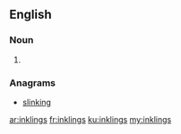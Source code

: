 {{also|Inklings}}
==English==

===Noun===
{{head|en|plural}}

# {{plural of|inkling|lang=en}}

===Anagrams===
* [[slinking#English|slinking]]

[[ar:inklings]]
[[fr:inklings]]
[[ku:inklings]]
[[my:inklings]]